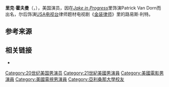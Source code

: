{{noteTA
|T=zh-tw:瑞克·霍夫曼;zh-cn:里克·霍夫曼;zh-hk:域克·荷夫曼;
|G1=Show
|G2=Movie
|1=zh-tw:瑞克;zh-cn:里克;zh-hk:域克;
|2=zh-tw:霍夫曼;zh-cn:霍夫曼;zh-hk:荷夫曼;
}} 
{{Infobox person
| image = [[File:Rick_Hoffman.jpg|220px]]
| name = 里克·霍夫曼
| birthname = 里克·霍夫曼
| birth_date = {{birth date and age|1970|06|12}}<ref>{{cite news |title= Today in history |publisher= ABC News |date= June 12, 2014 |url= https://abcnews.go.com/US/wireStory/today-history-24100059?singlePage=true |agency= Associated Press}}</ref>
| birth_place = {{USA}}[[纽约州|纽约州]][[纽约市|纽约市]]
| homepage =
| occupation = 演员
| yearsactive = 1997 – 至今
| education = [[亚利桑那大学|亚利桑那大学]]
| children = 1
}}

'''里克·霍夫曼'''（{{lang-en|'''Rick Hoffman'''}}，{{bd|1970年|6月12日||}}），美国演员，因在''[[Jake_in_Progress|Jake in Progress]]''里饰演Patrick Van Dorn而出名，尔后饰演[[USA电视台|USA电视台]]律师题材电视剧《[[金装律师|金装律师]]》里的路易斯·利特。

==参考来源==
{{Reflist}}

== 相关链接 ==
{{commonscat|Rick Hoffman}}
*{{IMDb name|389069}}

{{Authority control}}
{{DEFAULTSORT:Hoffman, Rick}}
[[Category:20世纪美国男演员|Category:20世纪美国男演员]]
[[Category:21世紀美國男演員|Category:21世紀美國男演員]]
[[Category:美國電影男演員|Category:美國電影男演員]]
[[Category:美國電視男演員|Category:美國電視男演員]]
[[Category:亞利桑那大學校友|Category:亞利桑那大學校友]]